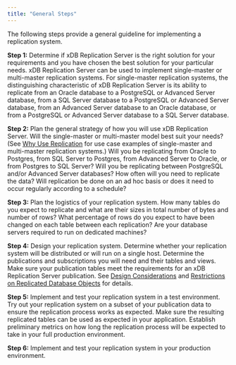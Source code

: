 ```yaml
---
title: "General Steps"
---
```


<div id="general_steps" class="registered_link"></div>

The following steps provide a general guideline for implementing a replication system.

**Step 1:** Determine if xDB Replication Server is the right solution for your requirements and you have chosen the best solution for your particular needs. xDB Replication Server can be used to implement single-master or multi-master replication systems. For single-master replication systems, the distinguishing characteristic of xDB Replication Server is its ability to replicate from an Oracle database to a PostgreSQL or Advanced Server database, from a SQL Server database to a PostgreSQL or Advanced Server database, from an Advanced Server database to an Oracle database, or from a PostgreSQL or Advanced Server database to a SQL Server database.

**Step 2:** Plan the general strategy of how you will use xDB Replication Server. Will the single-master or multi-master model best suit your needs? (See [Why Use Replication](../01_why_replication/#why_replication) for use case examples of single-master and multi-master replication systems.) Will you be replicating from Oracle to Postgres, from SQL Server to Postgres, from Advanced Server to Oracle, or from Postgres to SQL Server? Will you be replicating between PostgreSQL and/or Advanced Server databases? How often will you need to replicate the data? Will replication be done on an ad hoc basis or does it need to occur regularly according to a schedule?

**Step 3:** Plan the logistics of your replication system. How many tables do you expect to replicate and what are their sizes in total number of bytes and number of rows? What percentage of rows do you expect to have been changed on each table between each replication? Are your database servers required to run on dedicated machines?

**Step 4:** Design your replication system. Determine whether your replication system will be distributed or will run on a single host. Determine the publications and subscriptions you will need and their tables and views. Make sure your publication tables meet the requirements for an xDB Replication Server publication. See [Design Considerations](05_post_installation_host_environment/#post_installation_host_environment) and [Restrictions on Replicated Database Objects](03_restrictions_on_replicated_database_objects/#restrictions_on_replicated_database_objects) for details.

**Step 5:** Implement and test your replication system in a test environment. Try out your replication system on a subset of your publication data to ensure the replication process works as expected. Make sure the resulting replicated tables can be used as expected in your application. Establish preliminary metrics on how long the replication process will be expected to take in your full production environment.

**Step 6:** Implement and test your replication system in your production environment.
